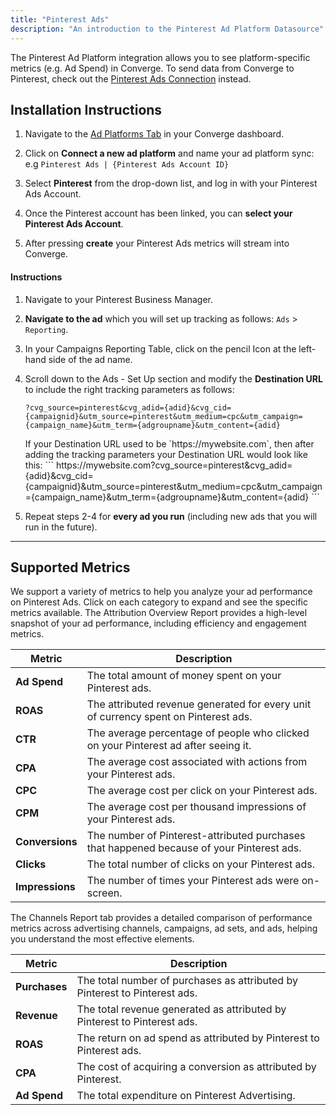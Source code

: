 ```yaml
---
title: "Pinterest Ads"
description: "An introduction to the Pinterest Ad Platform Datasource"
---
```


<Note> The Pinterest Ad Platform integration allows you to see platform-specific metrics (e.g. Ad Spend) in Converge. 
To send data from Converge to Pinterest, check out the [Pinterest Ads Connection](/connections/integrations/pinterest) instead.</Note>

## Installation Instructions

<AccordionGroup >
<Accordion icon="list" title="Installation Instructions">

1. Navigate to the [Ad Platforms Tab](https://app.runconverge.com/-/ad-platforms) in your Converge dashboard.

2. Click on **Connect a new ad platform** and name your ad platform sync: e.g `Pinterest Ads | {Pinterest Ads Account ID}`

3. Select **Pinterest** from the drop-down list, and log in with your Pinterest Ads Account.

4. Once the Pinterest account has been linked, you can **select your Pinterest Ads Account**. 

5. After pressing **create** your Pinterest Ads metrics will stream into Converge.

</Accordion>

<Accordion icon="crosshairs" title="Set up your UTM Tracking Parameters">

#### Instructions 

1. Navigate to your Pinterest Business Manager.

2. **Navigate to the ad** which you will set up tracking as follows: `Ads` > `Reporting`.

3. In your Campaigns Reporting Table, click on the pencil Icon at the left-hand side of the ad name.

4. Scroll down to the Ads - Set Up section and modify the **Destination URL** to include the right tracking parameters as follows:
   ```
   ?cvg_source=pinterest&cvg_adid={adid}&cvg_cid={campaignid}&utm_source=pinterest&utm_medium=cpc&utm_campaign={campaign_name}&utm_term={adgroupname}&utm_content={adid}
   ```
   <Accordion title="Example">
    If your Destination URL used to be `https://mywebsite.com`, then after adding the tracking parameters your Destination URL would look like this:
    ```
    https://mywebsite.com?cvg_source=pinterest&cvg_adid={adid}&cvg_cid={campaignid}&utm_source=pinterest&utm_medium=cpc&utm_campaign={campaign_name}&utm_term={adgroupname}&utm_content={adid}
    ```
   </Accordion>
5. Repeat steps 2-4 for **every ad you run** (including new ads that you will run in the future).


</Accordion>
</AccordionGroup> 

---

## Supported Metrics

We support a variety of metrics to help you analyze your ad performance on Pinterest Ads. Click on each category to expand and see the specific metrics available.
<AccordionGroup>
<Accordion icon="chart-column" title="Overview Report">
The Attribution Overview Report provides a high-level snapshot of your ad performance, including efficiency and engagement metrics.

| Metric          | Description                                                                               |
| --------------- | ----------------------------------------------------------------------------------------- |
| **Ad Spend**    | The total amount of money spent on your Pinterest ads.                                    |
| **ROAS**        | The attributed revenue generated for every unit of currency spent on Pinterest ads.       |
| **CTR**         | The average percentage of people who clicked on your Pinterest ad after seeing it.        |
| **CPA**         | The average cost associated with actions from your Pinterest ads.                         |
| **CPC**         | The average cost per click on your Pinterest ads.                                         |
| **CPM**         | The average cost per thousand impressions of your Pinterest ads.                          |
| **Conversions** | The number of Pinterest-attributed purchases that happened because of your Pinterest ads. |
| **Clicks**      | The total number of clicks on your Pinterest ads.                                         |
| **Impressions** | The number of times your Pinterest ads were on-screen.                                    |

</Accordion>

<Accordion icon="network-wired" title="Channels Report">
The Channels Report tab provides a detailed comparison of performance metrics across advertising channels, campaigns, ad sets, and ads, helping you understand the most effective elements.

| Metric        | Description                                                                |
| ------------- | -------------------------------------------------------------------------- |
| **Purchases** | The total number of purchases as attributed by Pinterest to Pinterest ads. |
| **Revenue**   | The total revenue generated as attributed by Pinterest to Pinterest ads.   |
| **ROAS**      | The return on ad spend as attributed by Pinterest to Pinterest ads.        |
| **CPA**       | The cost of acquiring a conversion as attributed by Pinterest.             |
| **Ad Spend**  | The total expenditure on Pinterest Advertising.                            |

</Accordion>
</AccordionGroup>